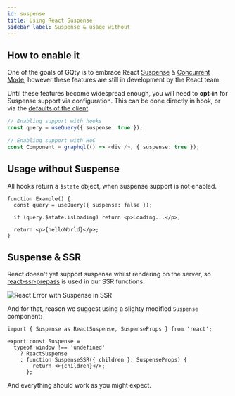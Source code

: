 ```yaml
---
id: suspense
title: Using React Suspense
sidebar_label: Suspense & usage without
---
```


## How to enable it

One of the goals of GQty is to embrace React [Suspense](https://reactjs.org/docs/concurrent-mode-suspense.html) & [Concurrent Mode](https://reactjs.org/docs/concurrent-mode-intro.html), however these features are still in development by the React team.

Until these features become widespread enough, you will need to **opt-in** for Suspense support via configuration. This can be done directly in hook, or via the [defaults of the client](/react/config#defaults).

```ts
// Enabling support with hooks
const query = useQuery({ suspense: true });

// Enabling support with HoC
const Component = graphql(() => <div />, { suspense: true });
```

## Usage without Suspense

All hooks return a `$state` object, when suspense support is not enabled.

```tsx
function Example() {
  const query = useQuery({ suspense: false });

  if (query.$state.isLoading) return <p>Loading...</p>;

  return <p>{helloWorld}</p>;
}
```

## Suspense & SSR

React doesn't yet support suspense whilst rendering on the server, so [react-ssr-prepass](https://github.com/FormidableLabs/react-ssr-prepass) is used in our SSR functions:

![React Error with Suspense in SSR](/img/suspense-ssr.png)

And for that, reason we suggest using a slighty modified `Suspense` component:

```tsx
import { Suspense as ReactSuspense, SuspenseProps } from 'react';

export const Suspense =
  typeof window !== 'undefined'
    ? ReactSuspense
    : function SuspenseSSR({ children }: SuspenseProps) {
        return <>{children}</>;
      };
```

And everything should work as you might expect.
